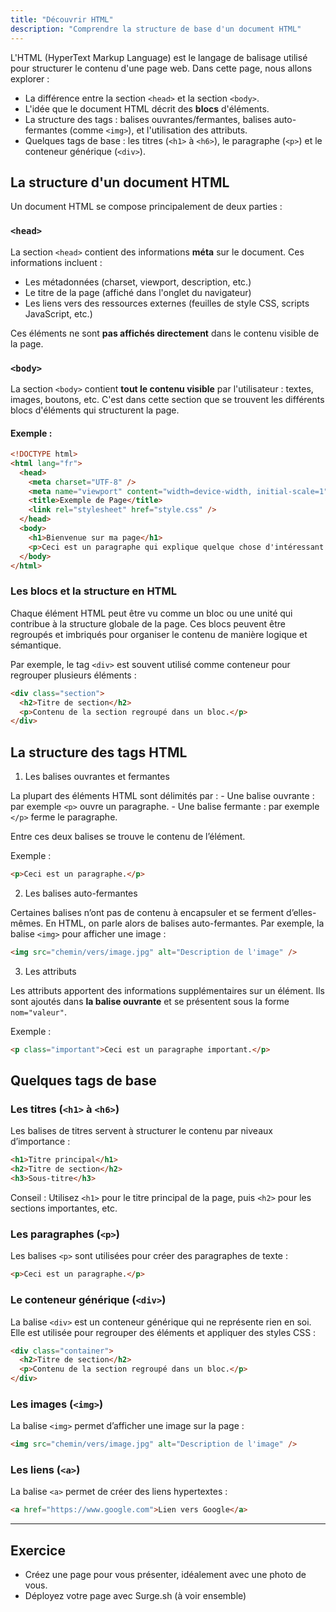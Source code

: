 ```yaml
---
title: "Découvrir HTML"
description: "Comprendre la structure de base d'un document HTML"
---
```


L'HTML (HyperText Markup Language) est le langage de balisage utilisé pour structurer le contenu d'une page web. Dans cette page, nous allons explorer :

- La différence entre la section `<head>` et la section `<body>`.
- L'idée que le document HTML décrit des **blocs** d'éléments.
- La structure des tags : balises ouvrantes/fermantes, balises auto-fermantes (comme `<img>`), et l'utilisation des attributs.
- Quelques tags de base : les titres (`<h1>` à `<h6>`), le paragraphe (`<p>`) et le conteneur générique (`<div>`).

## La structure d'un document HTML

Un document HTML se compose principalement de deux parties :

### `<head>`

La section `<head>` contient des informations **méta** sur le document. Ces informations incluent :

- Les métadonnées (charset, viewport, description, etc.)
- Le titre de la page (affiché dans l'onglet du navigateur)
- Les liens vers des ressources externes (feuilles de style CSS, scripts JavaScript, etc.)

Ces éléments ne sont **pas affichés directement** dans le contenu visible de la page.

### `<body>`

La section `<body>` contient **tout le contenu visible** par l'utilisateur : textes, images, boutons, etc. C'est dans cette section que se trouvent les différents blocs d'éléments qui structurent la page.

#### Exemple :

```html
<!DOCTYPE html>
<html lang="fr">
  <head>
    <meta charset="UTF-8" />
    <meta name="viewport" content="width=device-width, initial-scale=1" />
    <title>Exemple de Page</title>
    <link rel="stylesheet" href="style.css" />
  </head>
  <body>
    <h1>Bienvenue sur ma page</h1>
    <p>Ceci est un paragraphe qui explique quelque chose d'intéressant.</p>
  </body>
</html>
```

### Les blocs et la structure en HTML

Chaque élément HTML peut être vu comme un bloc ou une unité qui contribue à la structure globale de la page. Ces blocs peuvent être regroupés et imbriqués pour organiser le contenu de manière logique et sémantique.

Par exemple, le tag `<div>` est souvent utilisé comme conteneur pour regrouper plusieurs éléments :

```html
<div class="section">
  <h2>Titre de section</h2>
  <p>Contenu de la section regroupé dans un bloc.</p>
</div>
```

## La structure des tags HTML

1. Les balises ouvrantes et fermantes

La plupart des éléments HTML sont délimités par : - Une balise ouvrante : par exemple `<p>` ouvre un paragraphe. - Une balise fermante : par exemple `</p>` ferme le paragraphe.

Entre ces deux balises se trouve le contenu de l’élément.

Exemple :

```html
<p>Ceci est un paragraphe.</p>
```

2. Les balises auto-fermantes

Certaines balises n’ont pas de contenu à encapsuler et se ferment d’elles-mêmes.
En HTML, on parle alors de balises auto-fermantes.
Par exemple, la balise `<img>` pour afficher une image :

```html
<img src="chemin/vers/image.jpg" alt="Description de l'image" />
```

3. Les attributs

Les attributs apportent des informations supplémentaires sur un élément. Ils sont ajoutés dans **la balise ouvrante** et se présentent sous la forme `nom="valeur"`.

Exemple :

```html
<p class="important">Ceci est un paragraphe important.</p>
```

## Quelques tags de base

### Les titres (`<h1>` à `<h6>`)

Les balises de titres servent à structurer le contenu par niveaux d’importance :

```html
<h1>Titre principal</h1>
<h2>Titre de section</h2>
<h3>Sous-titre</h3>
```

Conseil : Utilisez `<h1>` pour le titre principal de la page, puis `<h2>` pour les sections importantes, etc.

### Les paragraphes (`<p>`)

Les balises `<p>` sont utilisées pour créer des paragraphes de texte :

```html
<p>Ceci est un paragraphe.</p>
```

### Le conteneur générique (`<div>`)

La balise `<div>` est un conteneur générique qui ne représente rien en soi. Elle est utilisée pour regrouper des éléments et appliquer des styles CSS :

```html
<div class="container">
  <h2>Titre de section</h2>
  <p>Contenu de la section regroupé dans un bloc.</p>
</div>
```

### Les images (`<img>`)

La balise `<img>` permet d’afficher une image sur la page :

```html
<img src="chemin/vers/image.jpg" alt="Description de l'image" />
```

### Les liens (`<a>`)

La balise `<a>` permet de créer des liens hypertextes :

```html
<a href="https://www.google.com">Lien vers Google</a>
```

---

## Exercice

- Créez une page pour vous présenter, idéalement avec une photo de vous.
- Déployez votre page avec Surge.sh (à voir ensemble)
